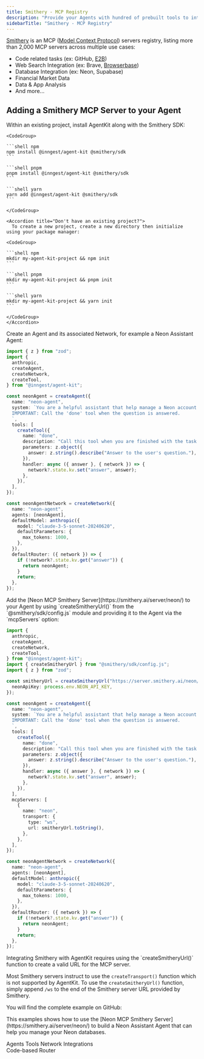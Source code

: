 ```yaml
---
title: Smithery - MCP Registry
description: "Provide your Agents with hundred of prebuilt tools to interact with"
sidebarTitle: "Smithery - MCP Registry"
---
```


[Smithery](https://smithery.ai/) is an MCP ([Model Context Protocol](https://modelcontextprotocol.io/introduction)) servers registry, listing more than 2,000 MCP servers across multiple use cases:

- Code related tasks (ex: GitHub, [E2B](/integrations/e2b))
- Web Search Integration (ex: Brave, [Browserbase](/integrations/browserbase))
- Database Integration (ex: Neon, Supabase)
- Financial Market Data
- Data & App Analysis
- And more...

## Adding a Smithery MCP Server to your Agent

<Steps>
  <Step title="Install AgentKit">
    Within an existing project, install AgentKit along with the Smithery SDK:

    <CodeGroup>

    ```shell npm
    npm install @inngest/agent-kit @smithery/sdk
    ```

    ```shell pnpm
    pnpm install @inngest/agent-kit @smithery/sdk
    ```

    ```shell yarn
    yarn add @inngest/agent-kit @smithery/sdk
    ```

    </CodeGroup>

    <Accordion title="Don't have an existing project?">
      To create a new project, create a new directory then initialize using your package manager:

    <CodeGroup>

    ```shell npm
    mkdir my-agent-kit-project && npm init
    ```

    ```shell pnpm
    mkdir my-agent-kit-project && pnpm init
    ```

    ```shell yarn
    mkdir my-agent-kit-project && yarn init
    ```

    </CodeGroup>
    </Accordion>

  </Step>

  <Step title="2. Setup an AgentKit Newtork with an Agent">
    Create an Agent and its associated Network, for example a Neon Assistant Agent:

```typescript
import { z } from "zod";
import {
  anthropic,
  createAgent,
  createNetwork,
  createTool,
} from "@inngest/agent-kit";

const neonAgent = createAgent({
  name: "neon-agent",
  system: `You are a helpful assistant that help manage a Neon account.
  IMPORTANT: Call the 'done' tool when the question is answered.
  `,
  tools: [
    createTool({
      name: "done",
      description: "Call this tool when you are finished with the task.",
      parameters: z.object({
        answer: z.string().describe("Answer to the user's question."),
      }),
      handler: async ({ answer }, { network }) => {
        network?.state.kv.set("answer", answer);
      },
    }),
  ],
});

const neonAgentNetwork = createNetwork({
  name: "neon-agent",
  agents: [neonAgent],
  defaultModel: anthropic({
    model: "claude-3-5-sonnet-20240620",
    defaultParameters: {
      max_tokens: 1000,
    },
  }),
  defaultRouter: ({ network }) => {
    if (!network?.state.kv.get("answer")) {
      return neonAgent;
    }
    return;
  },
});
```

  </Step>

  <Step title="Add the Neon MCP Smithery Server to your Agent">
    Add the [Neon MCP Smithery Server](https://smithery.ai/server/neon/) to your Agent by using `createSmitheryUrl()` from the `@smithery/sdk/config.js` module
    and providing it to the Agent via the `mcpServers` option:



```typescript {7, 10-12, 31-39}
import {
  anthropic,
  createAgent,
  createNetwork,
  createTool,
} from "@inngest/agent-kit";
import { createSmitheryUrl } from "@smithery/sdk/config.js";
import { z } from "zod";

const smitheryUrl = createSmitheryUrl("https://server.smithery.ai/neon/ws", {
  neonApiKey: process.env.NEON_API_KEY,
});

const neonAgent = createAgent({
  name: "neon-agent",
  system: `You are a helpful assistant that help manage a Neon account.
  IMPORTANT: Call the 'done' tool when the question is answered.
  `,
  tools: [
    createTool({
      name: "done",
      description: "Call this tool when you are finished with the task.",
      parameters: z.object({
        answer: z.string().describe("Answer to the user's question."),
      }),
      handler: async ({ answer }, { network }) => {
        network?.state.kv.set("answer", answer);
      },
    }),
  ],
  mcpServers: [
    {
      name: "neon",
      transport: {
        type: "ws",
        url: smitheryUrl.toString(),
      },
    },
  ],
});

const neonAgentNetwork = createNetwork({
  name: "neon-agent",
  agents: [neonAgent],
  defaultModel: anthropic({
    model: "claude-3-5-sonnet-20240620",
    defaultParameters: {
      max_tokens: 1000,
    },
  }),
  defaultRouter: ({ network }) => {
    if (!network?.state.kv.get("answer")) {
      return neonAgent;
    }
    return;
  },
});
```

<Warning>
  Integrating Smithery with AgentKit requires using the `createSmitheryUrl()` function to create a valid URL for the MCP server.

  Most Smithery servers instruct to use the `createTransport()` function which is not supported by AgentKit.
  To use the `createSmitheryUrl()` function, simply append `/ws` to the end of the Smithery server URL provided by Smithery.
</Warning>

  </Step>

</Steps>

You will find the complete example on GitHub:

<Card title="Neon Assistant Agent (using MCP)" href="https://github.com/inngest/agent-kit/tree/main/examples/mcp-neon-agent/#readme" icon="github">
  This examples shows how to use the [Neon MCP Smithery Server](https://smithery.ai/server/neon/) to build a Neon Assistant Agent that can help you manage your Neon databases.

  <br />

  <span className="mr-2 border-primary dark:border-primary-light bg-primary/10 text-primary text-xs dark:text-primary-light dark:bg-primary-light/10 rounded-xl px-2 py-1">Agents</span>
  <span className="mr-2 border-primary dark:border-primary-light bg-primary/10 text-primary text-xs dark:text-primary-light dark:bg-primary-light/10 rounded-xl px-2 py-1">Tools</span>
  <span className="mr-2 border-primary dark:border-primary-light bg-primary/10 text-primary text-xs dark:text-primary-light dark:bg-primary-light/10 rounded-xl px-2 py-1">Network</span>
  <span className="mr-2 border-primary dark:border-primary-light bg-primary/10 text-primary text-xs dark:text-primary-light dark:bg-primary-light/10 rounded-xl px-2 py-1">Integrations</span>
  <br/>
  <span className="mr-2 border-primary dark:border-primary-light bg-primary/10 text-primary text-xs dark:text-primary-light dark:bg-primary-light/10 rounded-xl px-2 py-1">Code-based Router</span>

</Card>